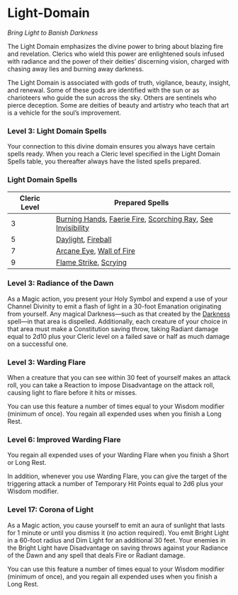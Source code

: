 # Light-Domain

_Bring Light to Banish Darkness_

The Light Domain emphasizes the divine power to bring about blazing fire and revelation. Clerics who wield this power are enlightened souls infused with radiance and the power of their deities’ discerning vision, charged with chasing away lies and burning away darkness.

The Light Domain is associated with gods of truth, vigilance, beauty, insight, and renewal. Some of these gods are identified with the sun or as charioteers who guide the sun across the sky. Others are sentinels who pierce deception. Some are deities of beauty and artistry who teach that art is a vehicle for the soul’s improvement.

### Level 3: Light Domain Spells

Your connection to this divine domain ensures you always have certain spells ready. When you reach a Cleric level specified in the Light Domain Spells table, you thereafter always have the listed spells prepared.

### Light Domain Spells

| Cleric Level | Prepared Spells |
| --- | --- |
| 3 | [Burning Hands](http://dnd2024.wikidot.com/spell:burning-hands), [Faerie Fire](http://dnd2024.wikidot.com/spell:faerie-fire), [Scorching Ray](http://dnd2024.wikidot.com/spell:scorching-ray), [See Invisibility](http://dnd2024.wikidot.com/spell:see-invisibility) |
| 5 | [Daylight](http://dnd2024.wikidot.com/spell:daylight), [Fireball](http://dnd2024.wikidot.com/spell:fireball) |
| 7 | [Arcane Eye](http://dnd2024.wikidot.com/spell:arcane-eye), [Wall of Fire](http://dnd2024.wikidot.com/spell:wall-of-fire) |
| 9 | [Flame Strike](http://dnd2024.wikidot.com/spell:flame-strike), [Scrying](http://dnd2024.wikidot.com/spell:scrying) |

### Level 3: Radiance of the Dawn

As a Magic action, you present your Holy Symbol and expend a use of your Channel Divinity to emit a flash of light in a 30-foot Emanation originating from yourself. Any magical Darkness—such as that created by the [Darkness](http://dnd2024.wikidot.com/spell:darkness) spell—in that area is dispelled. Additionally, each creature of your choice in that area must make a Constitution saving throw, taking Radiant damage equal to 2d10 plus your Cleric level on a failed save or half as much damage on a successful one.

### Level 3: Warding Flare

When a creature that you can see within 30 feet of yourself makes an attack roll, you can take a Reaction to impose Disadvantage on the attack roll, causing light to flare before it hits or misses.

You can use this feature a number of times equal to your Wisdom modifier (minimum of once). You regain all expended uses when you finish a Long Rest.

### Level 6: Improved Warding Flare

You regain all expended uses of your Warding Flare when you finish a Short or Long Rest.

In addition, whenever you use Warding Flare, you can give the target of the triggering attack a number of Temporary Hit Points equal to 2d6 plus your Wisdom modifier.

### Level 17: Corona of Light

As a Magic action, you cause yourself to emit an aura of sunlight that lasts for 1 minute or until you dismiss it (no action required). You emit Bright Light in a 60-foot radius and Dim Light for an additional 30 feet. Your enemies in the Bright Light have Disadvantage on saving throws against your Radiance of the Dawn and any spell that deals Fire or Radiant damage.

You can use this feature a number of times equal to your Wisdom modifier (minimum of once), and you regain all expended uses when you finish a Long Rest.